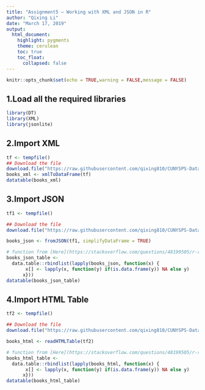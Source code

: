 ```yaml
---
title: "Assignment5 – Working with XML and JSON in R"
author: "Qixing Li"
date: "March 17, 2019"
output: 
  html_document:
    highlight: pygments
    theme: cerulean
    toc: true
    toc_float:
      collapsed: false
---
```


```r
knitr::opts_chunk$set(echo = TRUE,warning = FALSE,message = FALSE)
```

## 1.Load all the required libraries
```r
library(DT)
library(XML)
library(jsonlite)
```


## 2.Import XML
```r
tf <- tempfile()
## Download the file 
download.file("https://raw.githubusercontent.com/qixing810/CUNYSPS-DataScience/master/DS607/dataset/books.xml", tf)
books_xml <- xmlToDataFrame(tf)
datatable(books_xml)
```


## 3.Import JSON
```r
tf1 <- tempfile()

## Download the file 
download.file("https://raw.githubusercontent.com/qixing810/CUNYSPS-DataScience/master/DS607/dataset/books.json", tf1)

books_json <- fromJSON(tf1, simplifyDataFrame = TRUE)

# function from [Here](https://stackoverflow.com/questions/48199505/r-read-json-into-a-data-frame)
books_json_table <- 
  data.table::rbindlist(lapply(books_json, function(x) {
       x[] <- lapply(x, function(y) if(is.data.frame(y)) NA else y)
      x}))
datatable(books_json_table)
```


## 4.Import HTML Table
```r
tf2 <- tempfile()

## Download the file 
download.file("https://raw.githubusercontent.com/qixing810/CUNYSPS-DataScience/master/DS607/dataset/books.html", tf2)

books_html <- readHTMLTable(tf2)

# function from [Here](https://stackoverflow.com/questions/48199505/r-read-json-into-a-data-frame)
books_html_table <- 
  data.table::rbindlist(lapply(books_html, function(x) {
       x[] <- lapply(x, function(y) if(is.data.frame(y)) NA else y)
      x}))
datatable(books_html_table)
```




